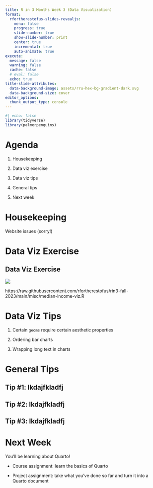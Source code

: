 ```yaml
---
title: R in 3 Months Week 3 (Data Visualization)
format:
  rfortherestofus-slides-revealjs:
    menu: false
    progress: true
    slide-number: true
    show-slide-number: print
    center: true
    incremental: true
    auto-animate: true
execute: 
  message: false
  warning: false
  cache: false
  # eval: false
  echo: true
title-slide-attributes:
  data-background-image: assets/rru-hex-bg-gradient-dark.svg
  data-background-size: cover
editor_options: 
  chunk_output_type: console
---
```


```r
#| echo: false
library(tidyverse)
library(palmerpenguins)
```


# Agenda

1. Housekeeping

1. Data viz exercise

1. Data viz tips

1. General tips

1. Next week

# Housekeeping

Website issues (sorry!)

# Data Viz Exercise {.inverse}

## Data Viz Exercise

![](assets/median-income-example.png)

::: {.notes}
https://raw.githubusercontent.com/rfortherestofus/rin3-fall-2023/main/misc/median-income-viz.R
:::


# Data Viz Tips

1. Certain `geoms` require certain aesthetic properties

1. Ordering bar charts

1. Wrapping long text in charts



# General Tips {.inverse}

## Tip #1: lkdajfkladfj

## Tip #2: lkdajfkladfj

## Tip #3: lkdajfkladfj

# Next Week

You'll be learning about Quarto!

- Course assignment: learn the basics of Quarto

- Project assignment: take what you've done so far and turn it into a Quarto document


